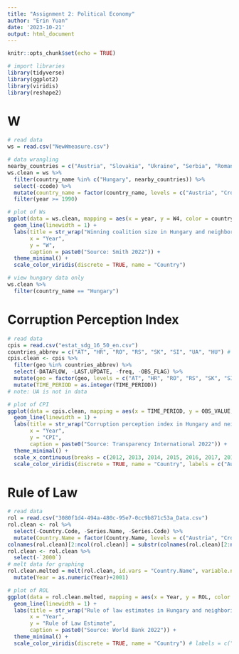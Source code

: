 ```yaml
---
title: "Assignment 2: Political Economy"
author: "Erin Yuan"
date: '2023-10-21'
output: html_document
---
```


```r
knitr::opts_chunk$set(echo = TRUE)

# import libraries
library(tidyverse)
library(ggplot2)
library(viridis)
library(reshape2)
```

# W

```r
# read data
ws = read.csv("NewWmeasure.csv") 

# data wrangling
nearby_countries = c("Austria", "Slovakia", "Ukraine", "Serbia", "Romania", "Croatia", "Slovenia")
ws.clean = ws %>%
  filter(country_name %in% c("Hungary", nearby_countries)) %>%
  select(-ccode) %>%
  mutate(country_name = factor(country_name, levels = c("Austria", "Croatia", "Romania", "Serbia", "Slovakia", "Slovenia", "Ukraine", "Hungary"))) %>%
  filter(year >= 1990)
```

```r
# plot of Ws
ggplot(data = ws.clean, mapping = aes(x = year, y = W4, color = country_name)) +
  geom_line(linewidth = 1) + 
  labs(title = str_wrap("Winning coalition size in Hungary and neighboring countries, 1990-2020", 60),
       x = "Year",
       y = "W", 
       caption = paste0("Source: Smith 2022")) +
  theme_minimal() +
  scale_color_viridis(discrete = TRUE, name = "Country")
```

```r
# view hungary data only
ws.clean %>%
  filter(country_name == "Hungary")
```

# Corruption Perception Index
```r
# read data
cpis = read.csv("estat_sdg_16_50_en.csv") 
countries_abbrev = c("AT", "HR", "RO", "RS", "SK", "SI", "UA", "HU") # 2 letter codes of countries
cpis.clean <- cpis %>%
  filter(geo %in% countries_abbrev) %>%
  select(-DATAFLOW, -LAST.UPDATE, -freq, -OBS_FLAG) %>%
  mutate(geo = factor(geo, levels = c("AT", "HR", "RO", "RS", "SK", "SI", "UA", "HU"))) %>%
  mutate(TIME_PERIOD = as.integer(TIME_PERIOD))
# note: UA is not in data
```

```r
# plot of CPI
ggplot(data = cpis.clean, mapping = aes(x = TIME_PERIOD, y = OBS_VALUE, color = geo)) +
  geom_line(linewidth = 1) + 
  labs(title = str_wrap("Corruption perception index in Hungary and neighboring countries, 2012-2022", 60),
       x = "Year",
       y = "CPI", 
       caption = paste0("Source: Transparency International 2022")) +
  theme_minimal() +
  scale_x_continuous(breaks = c(2012, 2013, 2014, 2015, 2016, 2017, 2018, 2019, 2020, 2021, 2022)) +
  scale_color_viridis(discrete = TRUE, name = "Country", labels = c("Austria", "Croatia", "Romania", "Serbia", "Slovakia", "Slovenia", "Hungary"))
```

# Rule of Law
```r
# read data
rol = read.csv("3080f1d4-494a-480c-95e7-0cc9b871c53a_Data.csv")
rol.clean <- rol %>%
  select(-Country.Code, -Series.Name, -Series.Code) %>%
  mutate(Country.Name = factor(Country.Name, levels = c("Austria", "Croatia", "Romania", "Serbia", "Slovak Republic", "Slovenia", "Ukraine", "Hungary")))
colnames(rol.clean)[2:ncol(rol.clean)] = substr(colnames(rol.clean)[2:ncol(rol.clean)], 2, 5) # clean up variable names
rol.clean <- rol.clean %>%
  select(-`2000`)
# melt data for graphing
rol.clean.melted = melt(rol.clean, id.vars = "Country.Name", variable.name = "Year", value.name = "ROL") %>%
  mutate(Year = as.numeric(Year)+2001)
```

```r
# plot of ROL
ggplot(data = rol.clean.melted, mapping = aes(x = Year, y = ROL, color = Country.Name)) +
  geom_line(linewidth = 1) + 
  labs(title = str_wrap("Rule of law estimates in Hungary and neighboring countries, 2000-2022", 60),
       x = "Year",
       y = "Rule of Law Estimate", 
       caption = paste0("Source: World Bank 2022")) +
  theme_minimal() +
  scale_color_viridis(discrete = TRUE, name = "Country") # labels = c("Austria", "Croatia", "Romania", "Serbia", "Slovakia", "Slovenia", "Ukraine", "Hungary"))
```
